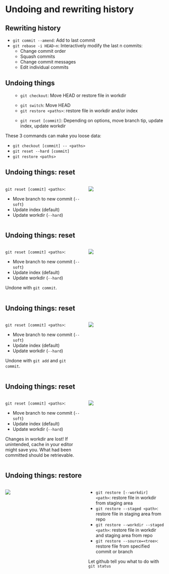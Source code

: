 # Undoing and rewriting history

## Rewriting history

- `git commit --amend`: Add to last commit
- `git rebase -i HEAD~n`: Interactively modify the last n commits:
  - Change commit order
  - Squash commits
  - Change commit messages
  - Edit individual commits

## Undoing things
<ul>
::: {.fragment .strike fragment-index=1}
- `git checkout`: Move HEAD or restore file in workdir
:::
::: {.fragment fragment-index=1}
- `git switch`: Move HEAD
- `git restore <paths>`: restore file in workdir and/or index
:::
::: {.fragment}
- `git reset [commit]`: Depending on options, move branch tip, update index, update workdir
:::
</ul>

::: {.fragment .fade-in .callout-important}
These 3 commands can make you loose data:

- `git checkout [commit] -- <paths>`
- `git reset --hard [commit]`
- `git restore <paths>`
:::

## Undoing things: reset {auto-animate=true}

::::: columns
:::: {.column width="50%"}
`git reset [commit] <paths>`:

- Move branch to new commit (`--soft`)
- Update index (default)
- Update workdir (`--hard`)
::::

:::: {.column width="50%"}
![](figures/reset-start.png){.nostretch fig-width="1000"}
::::
:::::

## Undoing things: reset {auto-animate=true}

::::: columns
:::: {.column width="50%"}
`git reset [commit] <paths>`:

- Move branch to new commit (`--soft`)
- Update index (default)
- Update workdir (`--hard`)

::: {.callout-tip}
Undone with `git commit`.
:::
::::

:::: {.column width="50%"}
![](figures/reset-soft.png)
::::
:::::

## Undoing things: reset {auto-animate=true}

::::: columns
:::: {.column width="50%"}
`git reset [commit] <paths>`:

- Move branch to new commit (`--soft`)
- Update index (default)
- Update workdir (`--hard`)

::: {.callout-tip}
Undone with `git add` and `git commit`.
:::
::::

:::: {.column width="50%"}
![](figures/reset-mixed.png)
::::
:::::


## Undoing things: reset {auto-animate=true}

::::: columns
:::: {.column width="50%"}
`git reset [commit] <paths>`:

- Move branch to new commit (`--soft`)
- Update index (default)
- Update workdir (`--hard`)

::: {.callout-warning}
Changes in workdir are lost! If unintended, cache in your editor might save you.
What had been committed should be retrievable.
:::
::::

:::: {.column width="50%"}
![](figures/reset-hard.png)
::::
:::::

## Undoing things: restore {.smaller}
::::: columns
:::: {.column width="50%"}
![](figures/git_restore_workflow.drawio.svg)
::::
:::: {.column width="50%"}
- `git restore [--workdir] <path>`: restore file in workdir from staging area
- `git restore --staged <path>`: restore file in staging area from repo
- `git restore --workdir --staged <path>`: restore file in workdir and staging area from repo
- `git restore --source=<tree>`: restore file from specified commit or branch

::: {.fragment .fade-in .callout-tip}
Let github tell you what to do with `git status`
:::

::::
:::::
